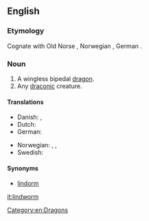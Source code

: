==English==
{{wikipedia}}

===Etymology===
Cognate with Old Norse {{term|linnormr||constrictor snake|lang=non}}, Norwegian {{term|lindorm||serpent|lang=no}}, German {{term|Lindwurm||dragon|lang=de}}.

===Noun===
{{en-noun|lindworms}}

# A wingless bipedal [[dragon]].
# Any [[draconic]] creature.

====Translations====
{{trans-top|a wingless bipedal dragon}}
* Danish: {{t|da|lindorm}}, {{t|da|søslange}}
* Dutch: {{t+|nl|lintworm}}
* German: {{t+|de|Lindwurm|m}}
{{trans-mid}}
* Norwegian: {{t|no|linnorm}}, {{t|no|lindorm}}, {{t|no|sjøslanger}}
* Swedish: {{t+|sv|lindorm}}
{{trans-bottom}}

{{trans-top|any draconic creature}}
{{trans-mid}}
{{trans-bottom}}

====Synonyms====
* [[lindorm]]

[[Category:en:Dragons]]

[[it:lindworm]]
